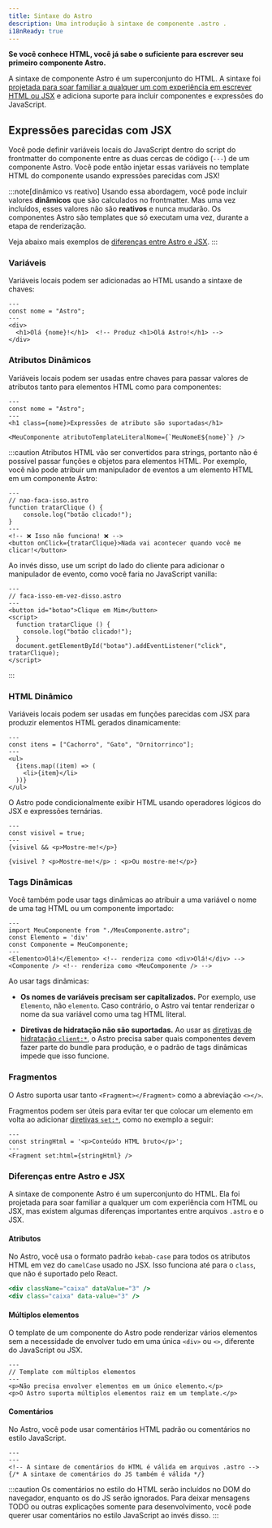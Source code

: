 ```yaml
---
title: Sintaxe do Astro
description: Uma introdução à sintaxe de componente .astro .
i18nReady: true
---
```


**Se você conhece HTML, você já sabe o suficiente para escrever seu primeiro componente Astro.**

A sintaxe de componente Astro é um superconjunto do HTML. A sintaxe foi [projetada para soar familiar a qualquer um com experiência em escrever HTML ou JSX](#diferenças-entre-astro-e-jsx) e adiciona suporte para incluir componentes e expressões do JavaScript.


## Expressões parecidas com JSX

Você pode definir variáveis locais do JavaScript dentro do script do frontmatter do componente entre as duas cercas de código (`---`) de um componente Astro. Você pode então injetar essas variáveis no template HTML do componente usando expressões parecidas com JSX!

:::note[dinâmico vs reativo]
Usando essa abordagem, você pode incluir valores **dinâmicos** que são calculados no frontmatter. Mas uma vez incluídos, esses valores não são **reativos** e nunca mudarão. Os componentes Astro são templates que só executam uma vez, durante a etapa de renderização.

Veja abaixo mais exemplos de [diferenças entre Astro e JSX](#diferenças-entre-astro-e-jsx).
:::

### Variáveis

Variáveis locais podem ser adicionadas ao HTML usando a sintaxe de chaves:

```astro title="src/components/Variaveis.astro" "{nome}"
---
const nome = "Astro";
---
<div>
  <h1>Olá {nome}!</h1>  <!-- Produz <h1>Olá Astro!</h1> -->
</div>
```

### Atributos Dinâmicos

Variáveis locais podem ser usadas entre chaves para passar valores de atributos tanto para elementos HTML como para componentes:

```astro title="src/components/AtributosDinamicos.astro" "{nome}" "${nome}"
---
const nome = "Astro";
---
<h1 class={nome}>Expressões de atributo são suportadas</h1>

<MeuComponente atributoTemplateLiteralNome={`MeuNomeE${nome}`} />
```

:::caution
Atributos HTML vão ser convertidos para strings, portanto não é possível passar funções e objetos para elementos HTML.
Por exemplo, você não pode atribuir um manipulador de eventos a um elemento HTML em um componente Astro:

```astro
---
// nao-faca-isso.astro
function tratarClique () {
    console.log("botão clicado!");
}
---
<!-- ❌ Isso não funciona! ❌ -->
<button onClick={tratarClique}>Nada vai acontecer quando você me clicar!</button>
```

Ao invés disso, use um script do lado do cliente para adicionar o manipulador de evento, como você faria no JavaScript vanilla:

```astro
---
// faca-isso-em-vez-disso.astro
---
<button id="botao">Clique em Mim</button>
<script>
  function tratarClique () {
    console.log("botão clicado!");
  }
  document.getElementById("botao").addEventListener("click", tratarClique);
</script>
```
:::

### HTML Dinâmico

Variáveis locais podem ser usadas em funções parecidas com JSX para produzir elementos HTML gerados dinamicamente:

```astro title="src/components/HtmlDinamico.astro" "{item}"
---
const itens = ["Cachorro", "Gato", "Ornitorrinco"];
---
<ul>
  {itens.map((item) => (
    <li>{item}</li>
  ))}
</ul>
```

O Astro pode condicionalmente exibir HTML usando operadores lógicos do JSX e expressões ternárias.

```astro title="src/components/HtmlCondicional.astro" "visivel"
---
const visivel = true;
---
{visivel && <p>Mostre-me!</p>}

{visivel ? <p>Mostre-me!</p> : <p>Ou mostre-me!</p>}
```

### Tags Dinâmicas

Você também pode usar tags dinâmicas ao atribuir a uma variável o nome de uma tag HTML ou um componente importado:

```astro title="src/components/TagsDinamicas.astro" /Elemento|(?<!Meu)Componente/
---
import MeuComponente from "./MeuComponente.astro";
const Elemento = 'div'
const Componente = MeuComponente;
---
<Elemento>Olá!</Elemento> <!-- renderiza como <div>Olá!</div> -->
<Componente /> <!-- renderiza como <MeuComponente /> -->
```

Ao usar tags dinâmicas:

- **Os nomes de variáveis precisam ser capitalizados.** Por exemplo, use `Elemento`, não `elemento`. Caso contrário, o Astro vai tentar renderizar o nome da sua variável como uma tag HTML literal.

- **Diretivas de hidratação não são suportadas.** Ao usar as [diretivas de hidratação `client:*`](/pt-br/core-concepts/framework-components/#hidratando-componentes-interativos), o Astro precisa saber quais componentes devem fazer parte do bundle para produção, e o padrão de tags dinâmicas impede que isso funcione.

### Fragmentos

O Astro suporta usar tanto `<Fragment></Fragment>` como a abreviação `<></>`.

Fragmentos podem ser úteis para evitar ter que colocar um elemento em volta ao adicionar [diretivas `set:*`](/pt-br/reference/directives-reference/#sethtml), como no exemplo a seguir:

```astro title="src/components/SetHtml.astro" "Fragment"
---
const stringHtml = '<p>Conteúdo HTML bruto</p>';
---
<Fragment set:html={stringHtml} />
```

### Diferenças entre Astro e JSX

A sintaxe de componente Astro é um superconjunto do HTML. Ela foi projetada para soar familiar a qualquer um com experiência com HTML ou JSX, mas existem algumas diferenças importantes entre arquivos `.astro` e o JSX.

#### Atributos

No Astro, você usa o formato padrão `kebab-case` para todos os atributos HTML em vez do `camelCase` usado no JSX. Isso funciona até para o `class`, que não é suportado pelo React.

```jsx del={1} ins={2} title="exemplo.astro"
<div className="caixa" dataValue="3" />
<div class="caixa" data-value="3" />
```

#### Múltiplos elementos

O template de um componente do Astro pode renderizar vários elementos sem a necessidade de envolver tudo em uma única `<div>` ou `<>`, diferente do JavaScript ou JSX.

```astro title="src/components/ElementosRaiz.astro"
---
// Template com múltiplos elementos
---
<p>Não precisa envolver elementos em um único elemento.</p>
<p>O Astro suporta múltiplos elementos raiz em um template.</p>
```

#### Comentários

No Astro, você pode usar comentários HTML padrão ou comentários no estilo JavaScript.

```astro title="exemplo.astro"
---
---
<!-- A sintaxe de comentários do HTML é válida em arquivos .astro -->
{/* A sintaxe de comentários do JS também é válida */}
```

:::caution
Os comentários no estilo do HTML serão incluídos no DOM do navegador, enquanto os do JS serão ignorados. Para deixar mensagens TODO ou outras explicações somente para desenvolvimento, você pode querer usar comentários no estilo JavaScript ao invés disso.
:::


